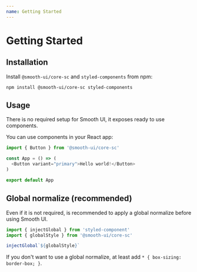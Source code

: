 ```yaml
---
name: Getting Started
---
```



# Getting Started

## Installation 

Install `@smooth-ui/core-sc` and `styled-components` from npm:

`npm install @smooth-ui/core-sc styled-components`

## Usage

There is no required setup for Smooth UI, it exposes ready to use components.

You can use components in your React app:

```js
import { Button } from '@smooth-ui/core-sc'

const App = () => (
  <Button variant="primary">Hello world!</Button>
)

export default App
```

## Global normalize (recommended)

Even if it is not required, is recommended to apply a global normalize before using Smooth UI.

```js
import { injectGlobal } from 'styled-component'
import { globalStyle } from '@smooth-ui/core-sc'

injectGlobal`${globalStyle}`
```

If you don't want to use a global normalize, at least add `* { box-sizing: border-box; }`.
